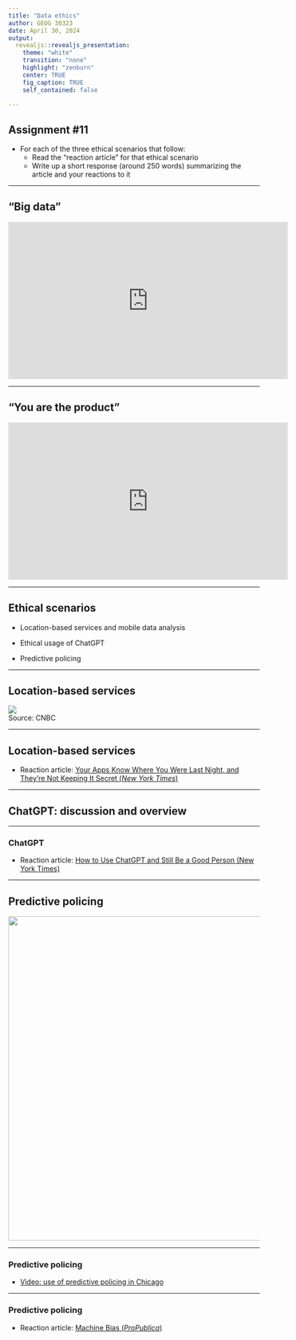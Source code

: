 ```yaml
---
title: "Data ethics"
author: GEOG 30323
date: April 30, 2024
output: 
  revealjs::revealjs_presentation: 
    theme: "white"
    transition: "none"
    highlight: "zenburn"
    center: TRUE
    fig_caption: TRUE
    self_contained: false
    
---
```


## Assignment #11

* For each of the three ethical scenarios that follow: 
  - Read the "reaction article" for that ethical scenario
  - Write up a short response (around 250 words) summarizing the article and your reactions to it

---

## "Big data"

<iframe width="560" height="315" src="https://www.youtube.com/embed/4A_A-CmrqpQ" title="YouTube video player" frameborder="0" allow="accelerometer; autoplay; clipboard-write; encrypted-media; gyroscope; picture-in-picture" allowfullscreen></iframe>

---

## "You are the product"

<iframe width="560" height="315" src="https://www.youtube.com/embed/3FmX8SBIeco" title="YouTube video player" frameborder="0" allow="accelerometer; autoplay; clipboard-write; encrypted-media; gyroscope; picture-in-picture" allowfullscreen></iframe>

---



## Ethical scenarios

* Location-based services and mobile data analysis

* Ethical usage of ChatGPT

* Predictive policing

---

## Location-based services

<img src="https://image.cnbcfm.com/api/v1/image/106170365-1570549735005uber-tracking.jpg?v=1570549772?w=720&h=405"><figcaption>Source: CNBC</figcaption>

---

## Location-based services

* Reaction article: [Your Apps Know Where You Were Last Night, and They're Not Keeping It Secret (_New York Times_)](https://www.nytimes.com/interactive/2018/12/10/business/location-data-privacy-apps.html)

---

## ChatGPT: discussion and overview

---

### ChatGPT

* Reaction article: [How to Use ChatGPT and Still Be a Good Person (New York Times)](https://www.nytimes.com/2022/12/21/technology/personaltech/how-to-use-chatgpt-ethically.html)

---

## Predictive policing

<img src="https://www.pluggedin.com/wp-content/uploads/2019/12/minority-report-2048x1354.jpg" style="width: 650px"></figcaption>

---

### Predictive policing

* [Video: use of predictive policing in Chicago](http://abc7chicago.com/video/embed/?pid=1486730)

---

### Predictive policing

* Reaction article: [Machine Bias (_ProPublica_)](https://www.propublica.org/article/machine-bias-risk-assessments-in-criminal-sentencing)











<style>

.reveal section img {
  background:none; 
  border:none; 
  box-shadow:none;
  }

h3 {



}
  
</style>

